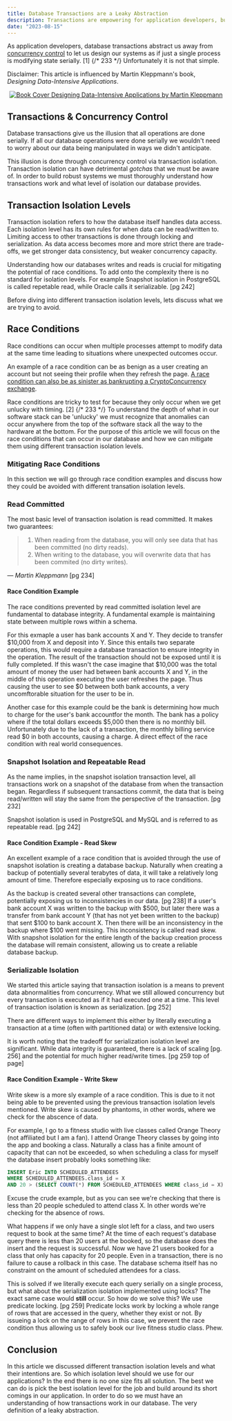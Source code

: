 ```yaml
---
title: Database Transactions are a Leaky Abstraction
description: Transactions are empowering for application developers, but the conversation doesn't stop there.
date: "2023-08-15"
---
```


As application developers, database transactions abstract us away from
[concurrency control](https://www.geeksforgeeks.org/concurrency-control-in-dbms/#)
to let us design our systems as if just a single process is modifying state serially. [1] {/* 233 */}
Unfortunately it is not that simple.

Disclaimer: This article is influenced by Martin Kleppmann's book, _Designing Data-Intensive Applications_.

<p align="center">
  <a
    alt="Designing Data-Intensive Applications by Martin Kleppmann"
    target="_blank"
    href="https://www.amazon.com/Designing-Data-Intensive-Applications-Reliable-Maintainable/dp/1449373321/ref=sr_1_1?keywords=martin+kleppmann%2527s+designing+data-intensive+applications&amp;qid=1691551612&amp;sprefix=martin+klep%252Caps%252C192&amp;sr=8-1&_encoding=UTF8&tag=ericventor-20&linkCode=ur2&linkId=e1be69645fddf1c77e3edaeafb9d9c2a&camp=1789&creative=9325"
  >
    <img
      src="https://encrypted-tbn3.gstatic.com/images?q=tbn:ANd9GcSlR4hC5tiypE9ftFBwNG1qi90tsMqcjs3cZB1vZrk7qZ5YV3dt"
      alt="Book Cover"
    />
    Designing Data-Intensive Applications by Martin Kleppmann
  </a>
</p>

## Transactions & Concurrency Control

Database transactions give us the illusion that all operations are done serially.
If all our database operations were done serially we wouldn't need to worry about our
data being manipulated in ways we didn't anticipate.

This illusion is done through concurrency control via transaction isolation.
Transaction isolation can have detrimental _gotchas_ that we must be aware of.
In order to build robust systems we must thoroughly understand how transactions
work and what level of isolation our database provides.

## Transaction Isolation Levels

Transaction isolation refers to how the database itself handles data access.
Each isolation level has its own rules for when data can be read/written to.
Limiting access to other transactions is done through locking and serialization.
As data access becomes more and more strict there are trade-offs, we get stronger
data consistency, but weaker concurrency capacity.

Understanding how our databases writes and reads is crucial for mitigating the potential
of race conditions. To add onto the complexity there is no standard for isolation levels.
For example Snapshot isolation in PostgreSQL is called repetable read, while Oracle
calls it serializable. [pg 242]

Before diving into different transaction isolation levels, lets discuss
what we are trying to avoid.

## Race Conditions

Race conditions can occur when multiple processes attempt to modify data at the same time
leading to situations where unexpected outcomes occur.

An example of a race condition can be as benign as a user creating an account
but not seeing their profile when they refresh the page.
[A race condition can also be as sinister as bankrupting a CryptoConcurrency exchange](https://old.reddit.com/r/Bitcoin/comments/1wtbiu/how_i_stole_roughly_100_btc_from_an_exchange_and/).

Race conditions are tricky to test for because they only occur when we get unlucky with timing. [2] {/* 233 */}
To understand the depth of what in our software stack can be 'unlucky' we must recognize
that anomalies can occur anywhere from the top of the software stack all the way to the
hardware at the bottom. For the purpose of this article we will focus on the race conditions
that can occur in our database and how we can mitigate them using different transaction isolation levels.

### Mitigating Race Conditions

In this section we will go through race condition examples and discuss how they could be avoided
with different transation isolation levels.

### Read Committed

The most basic level of transaction isolation is read committed. It makes two guarantees:

> 1. When reading from the database, you will only see data that has been committed (no dirty reads).
> 2. When writing to the database, you will overwrite data that has been commited (no dirty writes).

<cite>&mdash; Martin Kleppmann</cite> [pg 234]

#### Race Condition Example

The race conditions prevented by read committed isolation level are fundamental to database integrity.
A fundamental example is maintaining state between multiple rows within a schema.

For this exmaple a user has bank accounts X and Y. They decide to transfer $10,000 from X and deposit into Y.
Since this entails two separate operations, this would require a database transaction
to ensure integrity in the operation. The result of the transaction should not be exposed
until it is fully completed. If this wasn't the case imagine that $10,000 was the total amount of money
the user had between bank accounts X and Y, in the middle of this operation executing the user refreshes the page.
Thus causing the user to see $0 between both bank accounts, a very uncomftorable situation for the user to be in.

Another case for this example could be the bank is determining how much to charge for the user's bank
accountfor the month. The bank has a policy where if the total dollars exceeds $5,000 then there is no
monthly bill. Unfortunately due to the lack of a transaction, the monthly billing service read $0 in
both accounts, causing a charge. A direct effect of the race condition with real world consequences.

### Snapshot Isolation and Repeatable Read

As the name implies, in the snapshot isolation transaction level, all transactions work on a snapshot
of the database from when the transaction began. Regardless if subsequent transactions commit, the
data that is being read/written will stay the same from the perspective of the transaction. [pg 232]

Snapshot isolation is used in PostgreSQL and MySQL and is referred to as repeatable read. [pg 242]

#### Race Condition Example - Read Skew

An excellent example of a race condition that is avoided through the use of snapshot isolation is
creating a database backup. Naturally when creating a backup of potentially several terabytes of data,
it will take a relatively long amount of time. Therefore especially exposing us to race conditions.

As the backup is created several other transactions can complete, potentially exposing us to
inconsistencies in our data. [pg 238] If a user's bank account X was written to the backup with
$500, but later there was a transfer from bank account Y (that has not yet been written to the backup)
that sent $100 to bank account X. Then there will be an inconsistency in the backup
where $100 went missing. This inconsistency is called read skew. With snapshot isolation for
the entire length of the backup creation process the database will remain consistent, allowing us
to create a reliable database backup.

### Serializable Isolation

We started this article saying that transaction isolation is a means to prevent data abnormalities
from concurrency. What we still allowed concurrency but every transaction is executed as if it had
executed one at a time. This level of transaction isolation is known as serialization. [pg 252]

There are different ways to implement this either by literally executing a transaction at a time
(often with partitioned data) or with extensive locking.

It is worth noting that the tradeoff for serialization isolation level are significant. While
data integrity is guaranteed, there is a lack of scaling [pg. 256] and the potential for much
higher read/write times. [pg 259 top of page]

#### Race Condition Example - Write Skew

Write skew is a more sly example of a race condition. This is due to it not being
able to be prevented using the previous transaction isolation levels mentioned.
Write skew is caused by phantoms, in other words, where we check for the abscence of data.

For example, I go to a fitness studio with live classes called Orange Theory
(not affiliated but I am a fan). I attend Orange Theory classes by going into the app
and booking a class. Naturally a class has a finite amount of capacity that
can not be exceeded, so when scheduling a class for myself the database insert probably
looks something like:

```sql
INSERT Eric INTO SCHEDULED_ATTENDEES
WHERE SCHEDULED_ATTENDEES.class_id = X
AND 20 > (SELECT COUNT(*) FROM SCHEDULED_ATTENDEES WHERE class_id = X)
```

Excuse the crude example, but as you can see we're checking that there is less than
20 people scheduled to attend class X. In other words we're checking for the absence of rows.

What happens if we only have a single slot left for a class, and two users request to book at
the same time? At the time of each request's database query there is less than 20 users at the
booked, so the database does the insert and the request is successful. Now we have 21 users booked
for a class that only has capacity for 20 people. Even in a transaction, there is no failure to
cause a rollback in this case. The database schema itself has no constraint on the amount of
scheduled attendees for a class.

This is solved if we literally execute each query serially on a single process, but what about
the serialization isolation implemented using locks? The exact same case would **still** occur.
So how do we solve this? We use predicate locking. [pg 259] Predicate locks work by locking
a whole range of rows that are accessed in the query, whether they exist or not. By issueing a lock
on the range of rows in this case, we prevent the race condition thus allowing us to safely book
our live fitness studio class. Phew.

## Conclusion

In this article we discussed different transaction isolation levels and what their
intentions are. So which isolation level should we use for our applications?
In the end there is no one size fits all solution. The best we can do is pick the
best isolation level for the job and build around its short comings in our application.
In order to do so we must have an understanding of how transactions work in our database.
The very definition of a leaky abstraction.
